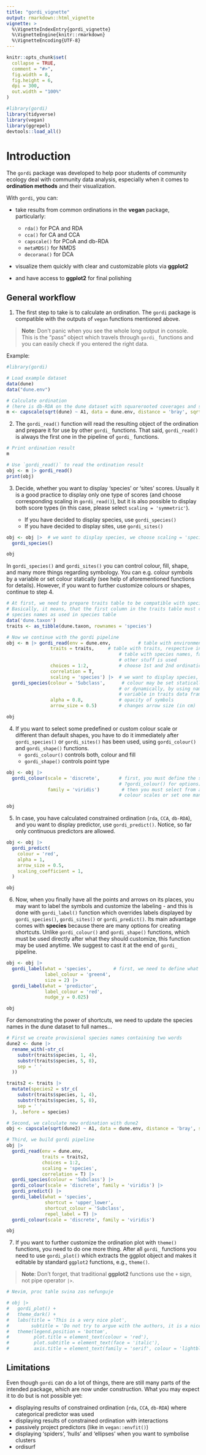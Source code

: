 ```yaml
---
title: "gordi_vignette"
output: rmarkdown::html_vignette
vignette: >
  %\VignetteIndexEntry{gordi_vignette}
  %\VignetteEngine{knitr::rmarkdown}
  %\VignetteEncoding{UTF-8}
---
```


```r
knitr::opts_chunk$set(
  collapse = TRUE,
  comment = "#>",
  fig.width = 8,
  fig.height = 6,
  dpi = 300,
  out.width = "100%"
)
```

```r
#library(gordi)
library(tidyverse)
library(vegan)
library(ggrepel)
devtools::load_all()
```

# Introduction

The `gordi` package was developed to help poor students of community ecology deal with community data analysis, especially when it comes to **ordination methods** and their visualization.

With `gordi`, you can:

-   take results from common ordinations in the **vegan** package, particularly:

    -   `rda()` for PCA and RDA
    -   `cca()` for CA and CCA
    -   `capscale()` for PCoA and db-RDA
    -   `metaMDS()` for NMDS
    -   `decorana()` for DCA

-   visualize them quickly with clear and customizable plots via **ggplot2**

-   and have access to **ggplot2** for final polishing

## General workflow

1.  The first step to take is to calculate an ordination. The `gordi` package is compatible with the outputs of `vegan` functions mentioned above.

> **Note**: Don't panic when you see the whole long output in console. This is the "pass" object which travels through `gordi_` functions and you can easily check if you entered the right data.

Example:

```r
#library(gordi)

# Load example dataset
data(dune)
data("dune.env")

# Calculate ordination
# (here is db-RDA on the dune dataset with squarerooted coverages and squarerooted Bray-Curtis distances)
m <- capscale(sqrt(dune) ~ A1, data = dune.env, distance = 'bray', sqrt.dist = T)
```

2.  The `gordi_read()` function will read the resulting object of the ordination and prepare it for use by other `gordi_` functions. That said, `gordi_read()` is always the first one in the pipeline of `gordi_` functions.

```r
# Print ordination result
m

# Use `gordi_read()` to read the ordination result
obj <- m |> gordi_read()
print(obj)

```

3.  Decide, whether you want to display 'species' or 'sites' scores. Usually it is a good practice to display only one type of scores (and choose corresponding scaling in `gordi_read()`), but it is also possible to display both score types (in this case, please select `scaling = 'symmetric'`).

    -   If you have decided to display species, use `gordi_species()`
    -   If you have decided to display sites, use `gordi_sites()`

```r
obj <- obj |>  # we want to display species, we choose scaling = 'species'
  gordi_species()

obj

```

In `gordi_species()` and `gordi_sites()` you can control colour, fill, shape, and many more things regarding symbology. You can e.g. colour symbols by a variable or set colour statically (see help of aforementioned functions for details). However, if you want to further customize colours or shapes, continue to step 4.

```r
# At first, we need to prepare traits table to be compatible with species table.
# Basically, it means, that the first column in the traits table must contain
# species names as used in species table
data('dune.taxon')
traits <- as_tibble(dune.taxon, rownames = 'species')

# Now we continue with the gordi pipeline
obj <- m |> gordi_read(env = dune.env,          # table with environmental variables
                traits = traits,     # table with traits, respective in this case,
                                         # table with species names, families and 
                                         # other stuff is used
                choices = 1:2,           # choose 1st and 2nd ordination axes
                correlation = T,
                scaling = 'species') |>  # we want to display species, we choose scaling = 'species'
  gordi_species(colour = 'Subclass',      # colour may be set statically,
                                         # or dynamically, by using name of some
                                         # variable in traits data frame
                alpha = 0.8,             # opacity of symbols
                arrow_size = 0.5)        # changes arrow size (in cm)

obj

```

4.  If you want to select some predefined or custom colour scale or different than default shapes, you have to do it immediately after `gordi_species()` or `gordi_sites()` has been used, using `gordi_colour()` and `gordi_shape()` functions.
    -   `gordi_colour()` controls both, colour and fill
    -   `gordi_shape()` controls point type

```r
obj <- obj |> 
  gordi_colour(scale = 'discrete',       # first, you must define the scale (see 
                                         # ?gordi_colour() for options)
               family = 'viridis')        # then you must select from a family of
                                         # colour scales or set one manually 

obj
```

5.  In case, you have calculated constrained ordination (`rda`, `CCA`, `db-RDA`), and you want to display predictor, use `gordi_predict()`. Notice, so far only continuous predictors are allowed.

```r
obj <- obj |> 
  gordi_predict(
    colour = 'red',
    alpha = 1,
    arrow_size = 0.5,
    scaling_coefficient = 1,
  )

obj
```

6.  Now, when you finally have all the points and arrows on its places, you may want to label the symbols and customize the labeling - and this is done with `gordi_label()` function which overrides labels displayed by `gordi_species()`, `gordi_sites()` or `gordi_predict()`. Its main advantage comes with **species** because there are many options for creating shortcuts. Unlike `gordi_colour()` and `gordi_shape()` functions, which must be used directly after what they should customize, this function may be used anytime. We suggest to cast it at the end of `gordi_` pipeline.

```r
obj <- obj |> 
  gordi_label(what = 'species',        # first, we need to define what we want to label
              label_colour = 'green4',
              size = 2) |> 
  gordi_label(what = 'predictor',
              label_colour = 'red',
              nudge_y = 0.025)

obj
```

For demonstrating the power of shortcuts, we need to update the species names in the dune dataset to full names...

```r
# First we create provisional species names containing two words
dune2 <- dune |> 
  rename_with(~str_c(
    substr(traits$species, 1, 4),
    substr(traits$species, 5, 8),
    sep = ' '
  ))

traits2 <- traits |> 
  mutate(species2 = str_c(
    substr(traits$species, 1, 4),
    substr(traits$species, 5, 8),
    sep = ' '
  ), .before = species)

# Second, we calculate new ordination with dune2
obj <- capscale(sqrt(dune2) ~ A1, data = dune.env, distance = 'bray', sqrt.dist = T)

# Third, we build gordi pipeline
obj |> 
  gordi_read(env = dune.env,
             traits = traits2,
             choices = 1:2,
             scaling = 'species',
             correlation = T) |> 
  gordi_species(colour = 'Subclass') |> 
  gordi_colour(scale = 'discrete', family = 'viridis') |> 
  gordi_predict() |> 
  gordi_label(what = 'species',
              shortcut = 'upper_lower',
              shortcut_colour = 'Subclass',
              repel_label = T) |> 
  gordi_colour(scale = 'discrete', family = 'viridis')

obj
```

7.  If you want to further customize the ordination plot with `theme()` functions, you need to do one more thing. After all `gordi_` functions you need to use `gordi_plot()` which extracts the ggplot object and makes it editable by standard `ggplot2` functions, e.g., `theme()`.

> **Note**: Don't forget, that traditional **ggplot2** functions use the `+` sign, not pipe operator `|>`.

```r
# Nevim, proc tahle svina zas nefunguje

# obj |> 
#   gordi_plot() +
#   theme_dark() +
#   labs(title = 'This is a very nice plot',
#        subtitle = 'Do not try to argue with the authors, it is a nicely elaborated plot') +
#   theme(legend.position = 'bottom',
#         plot.title = element_text(colour = 'red'),
#         plot.subtitle = element_text(face = 'italic'),
#         axis.title = element_text(family = 'serif', colour = 'lightblue4')) 
```

## Limitations

Even though `gordi` can do a lot of things, there are still many parts of the intended package, which are now under construction. What you may expect it to do but is not possible yet:

-   displaying results of constrained ordination (`rda`, `CCA`, `db-RDA`) where categorical predictor was used
-   displaying results of constrained ordination with interactions
-   passively project predictors (like in `vegan::envfit()`)
-   displaying 'spiders', 'hulls' and 'ellipses' when you want to symbolise clusters
-   ordisurf
